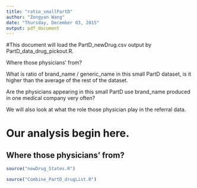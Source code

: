 ```yaml
---
title: "ratio_smallPartD"
author: "Zongyan Wang"
date: "Thursday, December 03, 2015"
output: pdf_document
---
```


#This document will load the PartD_newDrug.csv output by PartD_data_drug_pickout.R. 

Where those physicians' from? \

What is ratio of brand_name / generic_name in this small PartD dataset, is it higher than the average of the rest of the dataset.\

Are the physicians appearing in this small PartD use brand_name produced in one medical company very often?\

We will also look at what the role those physician play in the referral data.\


# Our analysis begin here.
## Where those physicians' from? 
```r
source("newDrug_States.R")
```

```r
source("Combine_PartD_drugList.R")
```


